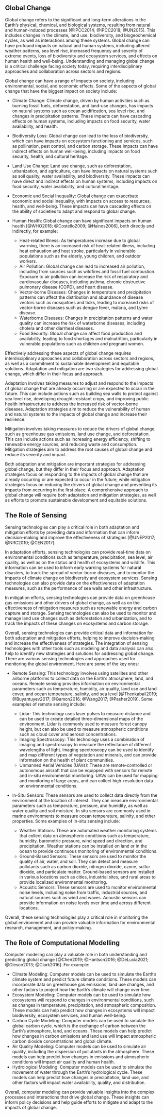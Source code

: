 ## Global Change

Global change refers to the significant and long-term alterations in the Earth's physical, chemical, and biological systems, resulting from natural and human-induced processes [@IPCC2014; @IPCC2018; @UN2015]. This includes changes in the climate, land use, biodiversity, and biogeochemical cycles, as well as interactions among these systems. Global change can have profound impacts on natural and human systems, including altered weather patterns, sea level rise, increased frequency and severity of extreme events, loss of biodiversity and ecosystem services, and effects on human health and well-being. Understanding and managing global change is a critical challenge facing society today, requiring interdisciplinary approaches and collaboration across sectors and regions.

Global change can have a range of impacts on society, including environmental, social, and economic effects. Some of the aspects of global change that have the biggest impact on society include:

- Climate Change: Climate change, driven by human activities such as burning fossil fuels, deforestation, and land-use changes, has impacts on natural systems such as ocean acidification, sea level rise, and changes in precipitation patterns. These impacts can have cascading effects on human systems, including impacts on food security, water availability, and health.
- Biodiversity Loss: Global change can lead to the loss of biodiversity, which can have impacts on ecosystem functioning and services, such as pollination, pest control, and carbon storage. These impacts can have indirect effects on human well-being, including impacts on food security, health, and cultural heritage.
- Land Use Change: Land use change, such as deforestation, urbanization, and agriculture, can have impacts on natural systems such as soil quality, water availability, and biodiversity. These impacts can have direct and indirect effects on human systems, including impacts on food security, water availability, and cultural heritage.
- Economic and Social Inequality: Global change can exacerbate economic and social inequality, with impacts on access to resources, health, and well-being. These impacts can have cascading effects on the ability of societies to adapt and respond to global change.
- Human Health: Global change can have significant impacts on human health [@WHO2018; @Costello2009; @Haines2006], both directly and indirectly, for example:

  - Heat-related Illness: As temperatures increase due to global warming, there is an increased risk of heat-related illness, including heat exhaustion and heat stroke, particularly in vulnerable populations such as the elderly, young children, and outdoor workers.
  - Air Pollution: Global change can lead to increased air pollution, including from sources such as wildfires and fossil fuel combustion. Exposure to air pollution can increase the risk of respiratory and cardiovascular diseases, including asthma, chronic obstructive pulmonary disease (COPD), and heart disease.
  - Vector-borne Diseases: Changes in temperature and precipitation patterns can affect the distribution and abundance of disease vectors such as mosquitoes and ticks, leading to increased risks of vector-borne diseases such as dengue fever, malaria, and Lyme disease.
  - Waterborne Diseases: Changes in precipitation patterns and water quality can increase the risk of waterborne diseases, including cholera and other diarrheal diseases.
  - Food Security: Global change can affect food production and availability, leading to food shortages and malnutrition, particularly in vulnerable populations such as children and pregnant women.

Effectively addressing these aspects of global change requires interdisciplinary approaches and collaboration across sectors and regions, as well as a commitment to sustainable development and equitable solutions. Adaptation and mitigation are two strategies for addressing global change, which differ in their focus and approach.

Adaptation involves taking measures to adjust and respond to the impacts of global change that are already occurring or are expected to occur in the future. This can include actions such as building sea walls to protect against sea level rise, developing drought-resistant crops, and improving public health infrastructure to address the increased risk of vector-borne diseases. Adaptation strategies aim to reduce the vulnerability of human and natural systems to the impacts of global change and increase their resilience.

Mitigation involves taking measures to reduce the drivers of global change, such as greenhouse gas emissions, land use change, and deforestation. This can include actions such as increasing energy efficiency, shifting to renewable energy sources, and reducing waste and consumption. Mitigation strategies aim to address the root causes of global change and reduce its severity and impact.

Both adaptation and mitigation are important strategies for addressing global change, but they differ in their focus and approach. Adaptation strategies focus on responding to the impacts of global change that are already occurring or are expected to occur in the future, while mitigation strategies focus on reducing the drivers of global change and preventing its impacts from occurring in the first place. A comprehensive approach to global change will require both adaptation and mitigation strategies, as well as efforts to promote sustainable development and equitable solutions.

## The Role of Sensing

Sensing technologies can play a critical role in both adaptation and mitigation efforts by providing data and information that can inform decision-making and improve the effectiveness of strategies [@UNEP2017; @NRC2010; @CEN2017].

In adaptation efforts, sensing technologies can provide real-time data on environmental conditions such as temperature, precipitation, sea level, air quality, as well as on the status and health of ecosystems and wildlife. This information can be used to inform early warning systems for natural disasters, to track the spread of vector-borne diseases, and to monitor the impacts of climate change on biodiversity and ecosystem services. Sensing technologies can also provide data on the effectiveness of adaptation measures, such as the performance of sea walls and other infrastructure.

In mitigation efforts, sensing technologies can provide data on greenhouse gas emissions and other drivers of global change, as well as on the effectiveness of mitigation measures such as renewable energy and carbon capture and storage. Sensing technologies can also be used to monitor and manage land use changes such as deforestation and urbanization, and to track the impacts of these changes on ecosystems and carbon storage.

Overall, sensing technologies can provide critical data and information for both adaptation and mitigation efforts, helping to improve decision-making and increase the effectiveness of strategies. The integration of sensing technologies with other tools such as modeling and data analysis can also help to identify new strategies and solutions for addressing global change. There are various sensing technologies and approaches used for monitoring the global environment. Here are some of the key ones:

- Remote Sensing: This technology involves using satellites and other airborne platforms to collect data on the Earth's atmosphere, land, and oceans. Remote sensing provides information on environmental parameters such as temperature, humidity, air quality, land use and land cover, and ocean temperature, salinity, and sea level [@Thenkabail2019; @Buyantuyev2017; @Gamon2016; @Wang2017; @Pasher2019]. Some examples of remote sensing include:

  - Lidar: This technology uses laser pulses to measure distance and can be used to create detailed three-dimensional maps of the environment. Lidar is commonly used to measure forest canopy height, but can also be used to measure atmospheric conditions such as cloud cover and aerosol concentrations.
  - Imaging Spectroscopy: This technology uses a combination of imaging and spectroscopy to measure the reflectance of different wavelengths of light. Imaging spectroscopy can be used to identify and map different types of vegetation and minerals, and can provide information on the health of plant communities.
  - Unmanned Aerial Vehicles (UAVs): These are remote-controlled or autonomous aircraft that can be equipped with sensors for remote and in-situ  environmental monitoring. UAVs can be used for mapping and monitoring of large areas, and can collect high-resolution data on environmental conditions.

- In-Situ Sensors: These sensors are used to collect data directly from the environment at the location of interest. They can measure environmental parameters such as temperature, pressure, and humidity, as well as water quality and soil moisture. In situ sensors are commonly used in marine environments to measure ocean temperature, salinity, and other properties. Some examples of in-situ sensing include:
  - Weather Stations: These are automated weather monitoring systems that collect data on atmospheric conditions such as temperature, humidity, barometric pressure, wind speed and direction, and precipitation. Weather stations can be installed on land or in the ocean to provide continuous monitoring of environmental conditions.
  - Ground-Based Sensors: These sensors are used to monitor the quality of air, water, and soil. They can detect and measure pollutants such as carbon dioxide, nitrogen dioxide, ozone, sulfur dioxide, and particulate matter. Ground-based sensors are installed in various locations such as cities, industrial sites, and rural areas to provide localized environmental monitoring.
  - Acoustic Sensors: These sensors are used to monitor environmental noise levels, including noise from traffic, industrial sources, and natural sources such as wind and waves. Acoustic sensors can provide information on noise levels over time and across different locations.

Overall, these sensing technologies play a critical role in monitoring the global environment and can provide valuable information for environmental research, management, and policy-making.

## The Role of Computational Modelling

Computer modeling can play a valuable role in both understanding and predicting global change [@Chen2019; @Hantson2016; @DeLucia2021; @Oleson2013; @Clark2016]. For example:

- Climate Modeling: Computer models can be used to simulate the Earth's climate system and predict future climate conditions. These models can incorporate data on greenhouse gas emissions, land use changes, and other factors to project how the Earth's climate will change over time.
- Ecosystem Modeling: Computer models can be used to simulate how ecosystems will respond to changes in environmental conditions, such as changes in temperature, precipitation, and atmospheric composition. These models can help predict how changes in ecosystems will impact biodiversity, ecosystem services, and human well-being.
- Carbon Cycle Modeling: Computer models can be used to simulate the global carbon cycle, which is the exchange of carbon between the Earth's atmosphere, land, and oceans. These models can help predict how changes in carbon emissions and land use will impact atmospheric carbon dioxide concentrations and global climate.
- Air Quality Modeling: Computer models can be used to simulate air quality, including the dispersion of pollutants in the atmosphere. These models can help predict how changes in emissions and atmospheric conditions will impact air quality and human health.
- Hydrological Modeling: Computer models can be used to simulate the movement of water through the Earth's hydrological cycle. These models can help predict how changes in precipitation, land use, and other factors will impact water availability, quality, and distribution.

Overall, computer modeling can provide valuable insights into the complex processes and interactions that drive global change. These insights can inform policy decisions and help guide efforts to mitigate and adapt to the impacts of global change.




